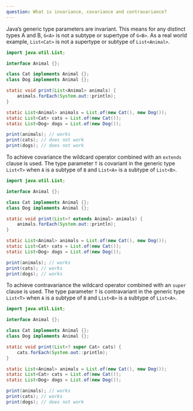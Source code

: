 ```yaml
---
question: What is invariance, covariance and contravariance?
---
```


Java’s generic type parameters are invariant. This means for any distinct types
A and B, `G<A>` is not a subtype or supertype of `G<B>`. As a real world
example, `List<Cat>` is not a supertype or subtype of `List<Animal>`.

```java
import java.util.List;

interface Animal {};

class Cat implements Animal {};
class Dog implements Animal {};

static void print(List<Animal> animals) {
    animals.forEach(System.out::println);
}

static List<Animal> animals = List.of(new Cat(), new Dog());
static List<Cat> cats = List.of(new Cat());
static List<Dog> dogs = List.of(new Dog());

print(animals); // works
print(cats); // does not work
print(dogs); // does not work
```

To achieve covariance the wildcard operator combined with an `extends` clause is
used. The type parameter `T` is covariant in the generic type `List<T>` when `A`
is a subtype of `B` and `List<A>` is a subtype of `List<B>`.

```java
import java.util.List;

interface Animal {};

class Cat implements Animal {};
class Dog implements Animal {};

static void print(List<? extends Animal> animals) {
    animals.forEach(System.out::println);
}

static List<Animal> animals = List.of(new Cat(), new Dog());
static List<Cat> cats = List.of(new Cat());
static List<Dog> dogs = List.of(new Dog());

print(animals); // works
print(cats); // works
print(dogs); // works
```

To achieve contravariance the wildcard operator combined with an `super` clause
is used. The type parameter `T` is contravariant in the generic type `List<T>`
when `A` is a subtype of `B` and `List<B>` is a subtype of `List<A>`.

```java
import java.util.List;

interface Animal {};

class Cat implements Animal {};
class Dog implements Animal {};

static void print(List<? super Cat> cats) {
    cats.forEach(System.out::println);
}

static List<Animal> animals = List.of(new Cat(), new Dog());
static List<Cat> cats = List.of(new Cat());
static List<Dog> dogs = List.of(new Dog());

print(animals); // works
print(cats); // works
print(dogs); // does not work
```
